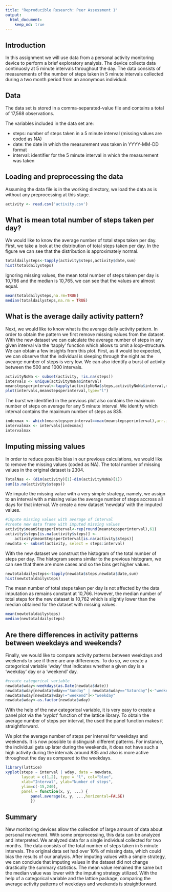 ```yaml
---
title: "Reproducible Research: Peer Assessment 1"
output: 
  html_document:
    keep_md: true
---
```


## Introduction
In this assignment we will use data from a personal activity monitoring device to perform a brief exploratory analysis. The device collects data continuosly at 5 minute intervals throughout the day. The data consists of measurements of the number of steps taken in 5 minute intervals collected during a two month period from an anonymous individual.

## Data
The data set is stored in a comma-separated-value file and contains a total of 17,568 observations.

The variables included in the data set are:

- steps: number of steps taken in a 5 minute interval (missing values are coded as NA)
- date: the date in which the measurement was taken in YYYY-MM-DD format
- interval: identifier for the 5 minute interval in which the measurement was taken

## Loading and preprocessing the data
Assuming the data file is in the working directory, we load the data as is without any preprocessing at this stage.

```r
activity <- read.csv('activity.csv')
```


## What is mean total number of steps taken per day?
We would like to know the average number of total steps taken per day. First, we take a look at the distribution of total steps taken per day. In the figure we can see that the distribution is approximately normal.
```r
totaldailysteps<-tapply(activity$steps,activity$date,sum)
hist(totaldailysteps)
```

Ignoring missing values, the mean total number of steps taken per day is 10,766 and the median is 10,765, we can see that the values are almost equal.
```r
mean(totaldailysteps,na.rm=TRUE)
median(totaldailysteps,na.rm = TRUE)
```

## What is the average daily activity pattern?
Next, we would like to know what is the average daily activity pattern. In order to obtain the pattern we first remove missing values from the dataset. With the new dataset we can calculate the average number of steps in any given interval via the 'tapply' function which allows to omit a loop-structure.
We can obtain a few insights from this plot. First, as it would be expected, we can observe that the individual is sleeping through the night as the avearge number of steps is very low. We can also identify a burst of activity between the 500 and 1000 intervals.
```r
activityNoNa <- subset(activity, !is.na(steps))
intervals <- unique(activityNoNa$interval)
meanstepsperinterval<-tapply(activityNoNa$steps,activityNoNa$interval,mean)
plot(intervals,meanstepsperinterval,type="l")
```

The burst we identified in the previous plot also contains the maximum number of steps on average for any 5 minute interval. We identify which interval contains the maximum number of steps as 835.
```r
indexmax <- which(meanstepsperinterval==max(meanstepsperinterval),arr.ind = TRUE)[1]
intervalmax <- intervals[indexmax]
intervalmax
```

## Imputing missing values
In order to reduce possible bias in our previous calculations, we would like to remove the missing values (coded as NA). The total number of missing values in the original dataset is 2304.

```r
TotalNas <- (dim(activity)[1]-dim(activityNoNa)[1])
sum(is.na(activity$steps))
```

We impute the missing value with a very simple strategy, namely, we assign to an interval with a missing value the average number of steps accross all days for that interval. We create a new dataset 'newdata' with the imputed values.

```r
#impute missing values with average of interval
#create new data frame with imputed missing values
activity$meanStepsperInterval<-rep(round(meanstepsperinterval),61)
activity$steps[is.na(activity$steps)] <- 
    activity$meanStepsperInterval[is.na(activity$steps)]
newdata <- subset(activity, select = steps:interval)
```

With the new dataset we construct the histogram of the total number of steps per day. The histogram seems similar to the previous histogram, we can see that there are more cases and so the bins get higher values.

```r
newtotaldailysteps<-tapply(newdata$steps,newdata$date,sum)
hist(newtotaldailysteps)
```

The mean number of total steps taken per day is not affected by the data imputation as remains constant at 10,766. However, the median number of total steps for the new dataset is 10,762 which is slightly lower than the median obtained for the dataset with missing values.

```r
mean(newtotaldailysteps)
median(newtotaldailysteps)
```

## Are there differences in activity patterns between weekdays and weekends?
Finally, we would like to compare activity patterns between weekdays and weekends to see if there are any differences. To do so, we create a categorical variable 'wday' that indicates whether a given day is a 'weekday' day or a 'weekend' day.

```r
#create categorical variable
newdata$wday<-weekdays(as.Date(newdata$date))
newdata$wday[newdata$wday=="Sunday" | newdata$wday=="Saturday"]<-"weekend"
newdata$wday[newdata$wday!="weekend"]<-"weekday"
newdata$wday<-as.factor(newdata$wday)
```

With the help of the new categorical variable, it is very easy to create a panel plot via the 'xyplot' function of the lattice library. To obtain the average number of steps per interval, the used the panel function makes it straightforward.

We plot the average number of steps per interval for weekdays and weekends. It is now possible to distinguish different patterns. For instance, the individual gets up later during the weekends, it does not have such a high activity during the intervals around 835 and also is more active throughout the day as compared to the weekdays.

```r
library(lattice)
xyplot(steps ~ interval | wday, data = newdata,       
       layout = c(1,2), type = "l", col="blue",
       xlab="Interval", ylab="Number of steps",
       ylim=c(-15,240), 
       panel = function(x, y, ...) {
           panel.average(x, y, ...,horizontal=FALSE)
           })
```

## Summary
New monitoring devices allow the collection of large amount of data about personal movement. With some preprocessing, this data can be analyzed and interpreted. We analyzed data for a single individual collected for two months. The data consists of the total number of steps taken in 5 minute intervals. The original data set had over 10% of missing data, which could bias the results of our analysis. After imputing values with a simple strategy, we can conclude that imputing values in the dataset did not change drastically the summary statistics. The mean value remained the same but the median value was lower with the imputing strategy utilized. With the help of a categorical variable and the lattice package, comparing the average activity patterns of weekdays and weekends is straightforward.
